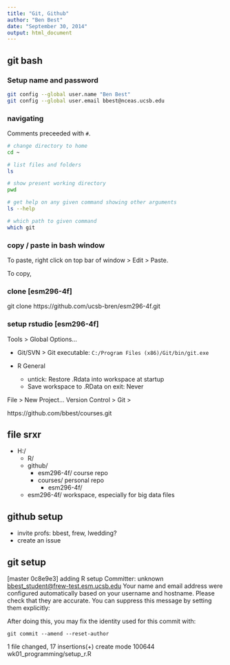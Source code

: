 ```yaml
---
title: "Git, Github"
author: "Ben Best"
date: "September 30, 2014"
output: html_document
---
```



## git bash


### Setup name and password

```bash
git config --global user.name "Ben Best"
git config --global user.email bbest@nceas.ucsb.edu
```

### navigating 

Comments preceeded with `#`.

```bash
# change directory to home
cd ~

# list files and folders
ls

# show present working directory
pwd

# get help on any given command showing other arguments
ls --help

# which path to given command
which git

```

### copy / paste in bash window

To paste, right click on top bar of window > Edit > Paste.

To copy, 

### clone [esm296-4f]

git clone https://github.com/ucsb-bren/esm296-4f.git


### setup rstudio [esm296-4f]

Tools > Global Options...

- Git/SVN > Git executable: `C:/Program Files (x86)/Git/bin/git.exe`

- R General
    - untick: Restore .Rdata into workspace at startup
    - Save workspace to .RData on exit: Never

File > New Project...
Version Control > Git > 

https://github.com/bbest/courses.git


## file srxr

- H:/
    - R/
    - github/
        - esm296-4f/ course repo
        - courses/   personal repo
            - esm296-4f/
    - esm296-4f/  workspace, especially for big data files


## github setup

- invite profs: bbest, frew, lwedding?
- create an issue

## git setup

[master 0c8e9e3] adding R setup
 Committer: unknown <bbest_student@frew-test.esm.ucsb.edu>
Your name and email address were configured automatically based
on your username and hostname. Please check that they are accurate.
You can suppress this message by setting them explicitly:


After doing this, you may fix the identity used for this commit with:

    git commit --amend --reset-author

 1 file changed, 17 insertions(+)
 create mode 100644 wk01_programming/setup_r.R

